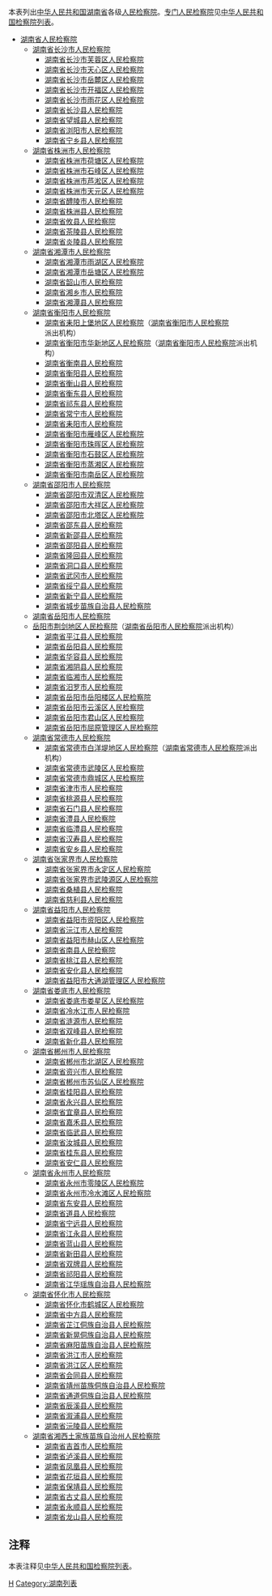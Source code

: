 本表列出[[中华人民共和国|中华人民共和国]][[湖南省|湖南省]]各级[[人民检察院|人民检察院]]。[[专门人民检察院|专门人民检察院]]见[[中华人民共和国检察院列表|中华人民共和国检察院列表]]。
*[[湖南省人民检察院|湖南省人民检察院]] 
**[[湖南省长沙市人民检察院|湖南省长沙市人民检察院]] 
***[[湖南省长沙市芙蓉区人民检察院|湖南省长沙市芙蓉区人民检察院]]
***[[湖南省长沙市天心区人民检察院|湖南省长沙市天心区人民检察院]]
***[[湖南省长沙市岳麓区人民检察院|湖南省长沙市岳麓区人民检察院]]
***[[湖南省长沙市开福区人民检察院|湖南省长沙市开福区人民检察院]]
***[[湖南省长沙市雨花区人民检察院|湖南省长沙市雨花区人民检察院]]
***[[湖南省长沙县人民检察院|湖南省长沙县人民检察院]]
***[[湖南省望城县人民检察院|湖南省望城县人民检察院]]
***[[湖南省浏阳市人民检察院|湖南省浏阳市人民检察院]]
***[[湖南省宁乡县人民检察院|湖南省宁乡县人民检察院]]
**[[湖南省株洲市人民检察院|湖南省株洲市人民检察院]] 
***[[湖南省株洲市荷塘区人民检察院|湖南省株洲市荷塘区人民检察院]]
***[[湖南省株洲市石峰区人民检察院|湖南省株洲市石峰区人民检察院]]
***[[湖南省株洲市芦淞区人民检察院|湖南省株洲市芦淞区人民检察院]]
***[[湖南省株洲市天元区人民检察院|湖南省株洲市天元区人民检察院]]
***[[湖南省醴陵市人民检察院|湖南省醴陵市人民检察院]]
***[[湖南省株洲县人民检察院|湖南省株洲县人民检察院]]
***[[湖南省攸县人民检察院|湖南省攸县人民检察院]]
***[[湖南省茶陵县人民检察院|湖南省茶陵县人民检察院]]
***[[湖南省炎陵县人民检察院|湖南省炎陵县人民检察院]]
**[[湖南省湘潭市人民检察院|湖南省湘潭市人民检察院]] 
***[[湖南省湘潭市雨湖区人民检察院|湖南省湘潭市雨湖区人民检察院]]
***[[湖南省湘潭市岳塘区人民检察院|湖南省湘潭市岳塘区人民检察院]]
***[[湖南省韶山市人民检察院|湖南省韶山市人民检察院]]
***[[湖南省湘乡市人民检察院|湖南省湘乡市人民检察院]]
***[[湖南省湘潭县人民检察院|湖南省湘潭县人民检察院]]
**[[湖南省衡阳市人民检察院|湖南省衡阳市人民检察院]] 
***[[湖南省耒阳上堡地区人民检察院|湖南省耒阳上堡地区人民检察院]]（[[湖南省衡阳市人民检察院|湖南省衡阳市人民检察院]]派出机构）
***[[湖南省衡阳市华新地区人民检察院|湖南省衡阳市华新地区人民检察院]]（[[湖南省衡阳市人民检察院|湖南省衡阳市人民检察院]]派出机构）
***[[湖南省衡南县人民检察院|湖南省衡南县人民检察院]]
***[[湖南省衡阳县人民检察院|湖南省衡阳县人民检察院]]
***[[湖南省衡山县人民检察院|湖南省衡山县人民检察院]]
***[[湖南省衡东县人民检察院|湖南省衡东县人民检察院]]
***[[湖南省祁东县人民检察院|湖南省祁东县人民检察院]]
***[[湖南省常宁市人民检察院|湖南省常宁市人民检察院]]
***[[湖南省耒阳市人民检察院|湖南省耒阳市人民检察院]]
***[[湖南省衡阳市雁峰区人民检察院|湖南省衡阳市雁峰区人民检察院]]
***[[湖南省衡阳市珠晖区人民检察院|湖南省衡阳市珠晖区人民检察院]]
***[[湖南省衡阳市石鼓区人民检察院|湖南省衡阳市石鼓区人民检察院]]
***[[湖南省衡阳市蒸湘区人民检察院|湖南省衡阳市蒸湘区人民检察院]]
***[[湖南省衡阳市南岳区人民检察院|湖南省衡阳市南岳区人民检察院]]
**[[湖南省邵阳市人民检察院|湖南省邵阳市人民检察院]] 
***[[湖南省邵阳市双清区人民检察院|湖南省邵阳市双清区人民检察院]]
***[[湖南省邵阳市大祥区人民检察院|湖南省邵阳市大祥区人民检察院]]
***[[湖南省邵阳市北塔区人民检察院|湖南省邵阳市北塔区人民检察院]]
***[[湖南省邵东县人民检察院|湖南省邵东县人民检察院]]
***[[湖南省新邵县人民检察院|湖南省新邵县人民检察院]]
***[[湖南省邵阳县人民检察院|湖南省邵阳县人民检察院]]
***[[湖南省隆回县人民检察院|湖南省隆回县人民检察院]]
***[[湖南省洞口县人民检察院|湖南省洞口县人民检察院]]
***[[湖南省武冈市人民检察院|湖南省武冈市人民检察院]]
***[[湖南省绥宁县人民检察院|湖南省绥宁县人民检察院]]
***[[湖南省新宁县人民检察院|湖南省新宁县人民检察院]]
***[[湖南省城步苗族自治县人民检察院|湖南省城步苗族自治县人民检察院]]
**[[湖南省岳阳市人民检察院|湖南省岳阳市人民检察院]]
**[[岳阳市荆剑地区人民检察院|岳阳市荆剑地区人民检察院]]（[[湖南省岳阳市人民检察院|湖南省岳阳市人民检察院]]派出机构）
***[[湖南省平江县人民检察院|湖南省平江县人民检察院]]
***[[湖南省岳阳县人民检察院|湖南省岳阳县人民检察院]]
***[[湖南省华容县人民检察院|湖南省华容县人民检察院]]
***[[湖南省湘阴县人民检察院|湖南省湘阴县人民检察院]]
***[[湖南省临湘市人民检察院|湖南省临湘市人民检察院]]
***[[湖南省汨罗市人民检察院|湖南省汨罗市人民检察院]]
***[[湖南省岳阳市岳阳楼区人民检察院|湖南省岳阳市岳阳楼区人民检察院]]
***[[湖南省岳阳市云溪区人民检察院|湖南省岳阳市云溪区人民检察院]]
***[[湖南省岳阳市君山区人民检察院|湖南省岳阳市君山区人民检察院]]
***[[湖南省岳阳市屈原管理区人民检察院|湖南省岳阳市屈原管理区人民检察院]]
**[[湖南省常德市人民检察院|湖南省常德市人民检察院]] 
***[[湖南省常德市白洋堤地区人民检察院|湖南省常德市白洋堤地区人民检察院]]（[[湖南省常德市人民检察院|湖南省常德市人民检察院]]派出机构）
***[[湖南省常德市武陵区人民检察院|湖南省常德市武陵区人民检察院]]
***[[湖南省常德市鼎城区人民检察院|湖南省常德市鼎城区人民检察院]]
***[[湖南省津市市人民检察院|湖南省津市市人民检察院]]
***[[湖南省桃源县人民检察院|湖南省桃源县人民检察院]]
***[[湖南省石门县人民检察院|湖南省石门县人民检察院]]
***[[湖南省澧县人民检察院|湖南省澧县人民检察院]]
***[[湖南省临澧县人民检察院|湖南省临澧县人民检察院]]
***[[湖南省汉寿县人民检察院|湖南省汉寿县人民检察院]]
***[[湖南省安乡县人民检察院|湖南省安乡县人民检察院]]
**[[湖南省张家界市人民检察院|湖南省张家界市人民检察院]] 
***[[湖南省张家界市永定区人民检察院|湖南省张家界市永定区人民检察院]]
***[[湖南省张家界市武陵源区人民检察院|湖南省张家界市武陵源区人民检察院]]
***[[湖南省桑植县人民检察院|湖南省桑植县人民检察院]]
***[[湖南省慈利县人民检察院|湖南省慈利县人民检察院]]
**[[湖南省益阳市人民检察院|湖南省益阳市人民检察院]] 
***[[湖南省益阳市资阳区人民检察院|湖南省益阳市资阳区人民检察院]]
***[[湖南省沅江市人民检察院|湖南省沅江市人民检察院]]
***[[湖南省益阳市赫山区人民检察院|湖南省益阳市赫山区人民检察院]]
***[[湖南省南县人民检察院|湖南省南县人民检察院]]
***[[湖南省桃江县人民检察院|湖南省桃江县人民检察院]]
***[[湖南省安化县人民检察院|湖南省安化县人民检察院]]
***[[湖南省益阳市大通湖管理区人民检察院|湖南省益阳市大通湖管理区人民检察院]]
**[[湖南省娄底市人民检察院|湖南省娄底市人民检察院]] 
***[[湖南省娄底市娄星区人民检察院|湖南省娄底市娄星区人民检察院]]
***[[湖南省冷水江市人民检察院|湖南省冷水江市人民检察院]]
***[[湖南省涟源市人民检察院|湖南省涟源市人民检察院]]
***[[湖南省双峰县人民检察院|湖南省双峰县人民检察院]]
***[[湖南省新化县人民检察院|湖南省新化县人民检察院]]
**[[湖南省郴州市人民检察院|湖南省郴州市人民检察院]] 
***[[湖南省郴州市北湖区人民检察院|湖南省郴州市北湖区人民检察院]]
***[[湖南省资兴市人民检察院|湖南省资兴市人民检察院]]
***[[湖南省郴州市苏仙区人民检察院|湖南省郴州市苏仙区人民检察院]]
***[[湖南省桂阳县人民检察院|湖南省桂阳县人民检察院]]
***[[湖南省永兴县人民检察院|湖南省永兴县人民检察院]]
***[[湖南省宜章县人民检察院|湖南省宜章县人民检察院]]
***[[湖南省嘉禾县人民检察院|湖南省嘉禾县人民检察院]]
***[[湖南省临武县人民检察院|湖南省临武县人民检察院]]
***[[湖南省汝城县人民检察院|湖南省汝城县人民检察院]]
***[[湖南省桂东县人民检察院|湖南省桂东县人民检察院]]
***[[湖南省安仁县人民检察院|湖南省安仁县人民检察院]]
**[[湖南省永州市人民检察院|湖南省永州市人民检察院]] 
***[[湖南省永州市零陵区人民检察院|湖南省永州市零陵区人民检察院]]
***[[湖南省永州市冷水滩区人民检察院|湖南省永州市冷水滩区人民检察院]]
***[[湖南省东安县人民检察院|湖南省东安县人民检察院]]
***[[湖南省道县人民检察院|湖南省道县人民检察院]]
***[[湖南省宁远县人民检察院|湖南省宁远县人民检察院]]
***[[湖南省江永县人民检察院|湖南省江永县人民检察院]]
***[[湖南省蓝山县人民检察院|湖南省蓝山县人民检察院]]
***[[湖南省新田县人民检察院|湖南省新田县人民检察院]]
***[[湖南省双牌县人民检察院|湖南省双牌县人民检察院]]
***[[湖南省祁阳县人民检察院|湖南省祁阳县人民检察院]]
***[[湖南省江华瑶族自治县人民检察院|湖南省江华瑶族自治县人民检察院]]
**[[湖南省怀化市人民检察院|湖南省怀化市人民检察院]] 
***[[湖南省怀化市鹤城区人民检察院|湖南省怀化市鹤城区人民检察院]]
***[[湖南省中方县人民检察院|湖南省中方县人民检察院]]
***[[湖南省芷江侗族自治县人民检察院|湖南省芷江侗族自治县人民检察院]]
***[[湖南省新晃侗族自治县人民检察院|湖南省新晃侗族自治县人民检察院]]
***[[湖南省麻阳苗族自治县人民检察院|湖南省麻阳苗族自治县人民检察院]]
***[[湖南省洪江市人民检察院|湖南省洪江市人民检察院]]
***[[湖南省洪江区人民检察院|湖南省洪江区人民检察院]]
***[[湖南省会同县人民检察院|湖南省会同县人民检察院]]
***[[湖南省靖州苗族侗族自治县人民检察院|湖南省靖州苗族侗族自治县人民检察院]]
***[[湖南省通道侗族自治县人民检察院|湖南省通道侗族自治县人民检察院]]
***[[湖南省辰溪县人民检察院|湖南省辰溪县人民检察院]]
***[[湖南省溆浦县人民检察院|湖南省溆浦县人民检察院]]
***[[湖南省沅陵县人民检察院|湖南省沅陵县人民检察院]]
**[[湖南省湘西土家族苗族自治州人民检察院|湖南省湘西土家族苗族自治州人民检察院]] 
***[[湖南省吉首市人民检察院|湖南省吉首市人民检察院]]
***[[湖南省泸溪县人民检察院|湖南省泸溪县人民检察院]]
***[[湖南省凤凰县人民检察院|湖南省凤凰县人民检察院]]
***[[湖南省花垣县人民检察院|湖南省花垣县人民检察院]]
***[[湖南省保靖县人民检察院|湖南省保靖县人民检察院]]
***[[湖南省古丈县人民检察院|湖南省古丈县人民检察院]]
***[[湖南省永顺县人民检察院|湖南省永顺县人民检察院]]
***[[湖南省龙山县人民检察院|湖南省龙山县人民检察院]]

==注释==
本表注释见[[中华人民共和国检察院列表|中华人民共和国检察院列表]]。
{{reflist}}
{{湖南行政区划}}
{{中华人民共和国检察院}}
[[Category:中华人民共和国检察院列表|H]]
[[Category:湖南列表|Category:湖南列表]]